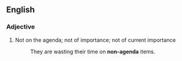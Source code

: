 ==English==

===Adjective===
{{en-adj|head=[[non]][[-]][[agenda]]|-}}

# Not on the agenda; not of importance; not of current importance
#: They are wasting their time on '''non-agenda''' items.